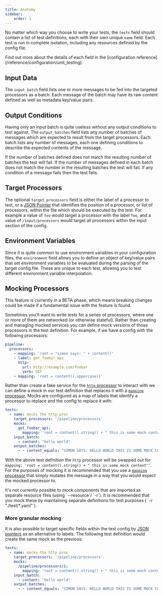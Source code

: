 ```yaml
---
title: Anatomy
sidebar:
    order: 1
---
```


No matter which way you choose to write your tests, the `tests` field should contain a list of test definitions, each
with their own unique `name` field. Each test is run in complete isolation, including any resources defined by the
config file.

<Aside type="tip">
    Find out more about the details of each field in the [configuration reference](/reference/configuration/unit_testing).
</Aside>

## Input Data
The `input_batch` field lists one or more messages to be fed into the targeted processors as a batch. Each message of
the batch may have its raw content defined as well as metadata key/value pairs.

## Output Conditions
Having only an input batch is quite useless without any output conditions to test against. The `output_batches` field
lists any number of batches of messages which are expected to result from the target processors. Each batch lists any
number of messages, each one defining conditions to describe the expected contents of the message.

If the number of batches defined does not match the resulting number of batches the test will fail. If the number of
messages defined in each batch does not match the number in the resulting batches the test will fail. If any condition
of a message fails then the test fails.

## Target Processors
The optional `target_processors` field is either the label of a processor to test, or a
[JSON Pointer](https://datatracker.ietf.org/doc/html/rfc6901) that identifies the position of a processor, or list of
processors, within the file which should be executed by the test. For example a value of `foo` would target a processor
with the label `foo`, and a value of `/input/processors` would target all processors within the input section of the
config.

## Environment Variables
Since it is quite common to use environment variables in your configuration files, the `environment` field allows you to
define an object of key/value pairs that set environment variables to be evaluated during the parsing of the target
config file. These are unique to each test, allowing you to test different environment variable interpolation.

## Mocking Processors

<Aside type="danger">
    This feature is currently in a BETA phase, which means breaking changes could be made if a fundamental issue with
    the feature is found.
</Aside>

Sometimes you'll want to write tests for a series of processors, where one or more of them are networked (or otherwise
stateful). Rather than creating and managing mocked services you can define mock versions of those processors in the
test definition. For example, if we have a config with the following processors:

```yaml
pipeline:
  processors:
    - mapping: 'root = "simon says: " + content()'
    - label: get_foobar_api
      http:
        url: http://example.com/foobar
        verb: GET
    - mapping: 'root = content().uppercase()'
```

Rather than create a fake service for the [`http` processor](/references/components/processors/http) to interact with we can define a mock in our test definition
that replaces it with a [`mapping` processor](/reference/components/processors/mapping). Mocks are configured as a map of labels that identify
a processor to replace and the config to replace it with:

```yaml
tests:
  - name: mocks the http proc
    target_processors: '/pipeline/processors'
    mocks:
      get_foobar_api:
        mapping: 'root = content().string() + " this is some mock content"'
    input_batch:
      - content: "hello world"
    output_batches:
      - - content_equals: "SIMON SAYS: HELLO WORLD THIS IS SOME MOCK CONTENT"
```

With the above test definition the `http` processor will be swapped out for
`mapping: 'root = content().string() + " this is some mock content"'`. For the purposes of mocking it is recommended
that you use a [`mapping` processor](/reference/components/processors/mapping) that simply mutates the message in a way that you would expect
the mocked processor to.

<Aside type="caution">
    It's not currently possible to mock components that are imported as separate resource files (using `--resource`/
    `-r`). It is recommended that you mock these by maintaining separate definitions for test purposes (
    `-r "./test/*.yaml"`).
</Aside>

### More granular mocking
It is also possible to target specific fields within the test config by [JSON pointers](https://datatracker.ietf.org/doc/html/rfc6901) as an alternative
to labels. The following test definition would create the same mock as the previous:

```yaml
tests:
  - name: mocks the http proc
    target_processors: '/pipeline/processors'
    mocks:
      /pipeline/processors/1:
        mapping: 'root = content().string() + " this is some mock content"'
    input_batch:
      - content: "hello world"
    output_batches:
      - - content_equals: "SIMON SAYS: HELLO WORLD THIS IS SOME MOCK CONTENT"
```